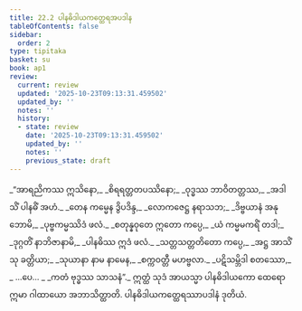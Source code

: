 ```yaml
---
title: 22.2 ပါနဓိဒါယကတ္ထေရအပဒါန
tableOfContents: false
sidebar:
  order: 2
type: tipitaka
basket: su
book: ap1
review:
  current: review
  updated: '2025-10-23T09:13:31.459502'
  updated_by: ''
  notes: ''
  history:
  - state: review
    date: '2025-10-23T09:13:31.459502'
    updated_by: ''
    notes: ''
    previous_state: draft
---
```



<ReviewStatus review={frontmatter.review} showDetails={true} />

<HypothesisAnnotation frontmatter={frontmatter} />

<DynamicBreadcrumb />

<Division number="6" book="ap1" e="ch" v="20" p="233">

<Paragraph number="2829" type="verses" book="ap1">
_“အာရညိကဿ ဣသိနော,_  
_စိရရတ္တတပဿိနော;_  
_ဝုဒ္ဓဿ ဘာဝိတတ္တဿ,_  
_အဒါသိံ ပါနဓိံ အဟံ._  

</Paragraph>

</Division>
<Division number="7" book="ap1" e="ch" v="20" p="233">

<Paragraph number="2830" type="verses" book="ap1">
_တေန ကမ္မေန ဒွိပဒိန္ဒ,_  
_လောကဇေဋ္ဌ နရာသဘ;_  
_ဒိဗ္ဗယာနံ အနုဘောမိ,_  
_ပုဗ္ဗကမ္မဿိဒံ ဖလံ._  

</Paragraph>

</Division>
<Division number="8" book="ap1" e="ch" v="20" p="233">

<Paragraph number="2831" type="verses" book="ap1">
_စတုန္နဝုတေ ဣတော ကပ္ပေ,_  
_ယံ ကမ္မမကရိံ တဒါ;_  
_ဒုဂ္ဂတိံ နာဘိဇာနာမိ,_  
_ပါနဓိဿ ဣဒံ ဖလံ._  

</Paragraph>

</Division>
<Division number="9" book="ap1" e="ch" v="20" p="234">

<Paragraph number="2832" type="verses" book="ap1">
_သတ္တသတ္တတိတော ကပ္ပေ,_  
_အဋ္ဌ အာသိံသု ခတ္တိယာ;_  
_သုယာနာ နာမ နာမေန,_  
_စက္ကဝတ္တီ မဟဗ္ဗလာ._  

</Paragraph>

</Division>
<Division number="10" book="ap1" e="ch" v="20" p="234">

<Paragraph number="2833" type="verses" book="ap1">
_ပဋိသမ္ဘိဒါ စတဿော,_  
_ …ပေ… _  
_ကတံ ဗုဒ္ဓဿ သာသနံ”._  

</Paragraph>

<Paragraph number="2834" book="ap1">
ဣတ္ထံ သုဒံ အာယသ္မာ ပါနဓိဒါယကော ထေရော ဣမာ ဂါထာယော အဘာသိတ္ထာတိ.

</Paragraph>
</Division>

<Paragraph number="2835" type="center" book="ap1">
ပါနဓိဒါယကတ္ထေရဿာပဒါနံ ဒုတိယံ.
</Paragraph>